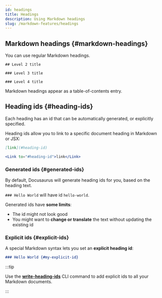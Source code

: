 ```yaml
---
id: headings
title: Headings
description: Using Markdown headings
slug: /markdown-features/headings
---
```


## Markdown headings {#markdown-headings}

You can use regular Markdown headings.

```
## Level 2 title

### Level 3 title

### Level 4 title
```

Markdown headings appear as a table-of-contents entry.

## Heading ids {#heading-ids}

Each heading has an id that can be automatically generated, or explicitly specified.

Heading ids allow you to link to a specific document heading in Markdown or JSX:

```md
[link](#heading-id)
```

```jsx
<Link to="#heading-id">link</Link>
```

### Generated ids {#generated-ids}

By default, Docusaurus will generate heading ids for you, based on the heading text.

`### Hello World` will have id `hello-world`.

Generated ids have **some limits**:

- The id might not look good
- You might want to **change or translate** the text without updating the existing id

### Explicit ids {#explicit-ids}

A special Markdown syntax lets you set an **explicit heading id**:

```md
### Hello World {#my-explicit-id}
```

:::tip

Use the **[write-heading-ids](../../cli.md#docusaurus-write-heading-ids-sitedir)** CLI command to add explicit ids to all your Markdown documents.

:::

